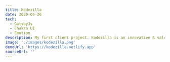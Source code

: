 ---
title: Kodezilla
date: 2020-05-26
tech:
  - GatsbyJs
  - Chakra UI
  - Emotion
description: My first client project. Kodezilla is an innovative & value-driven tech company that strives to provide the best solutions to their customers.
image: './images/kodezilla.png'
demoUrl: 'https://kodezilla.netlify.app'
sourceUrl: ''
---

